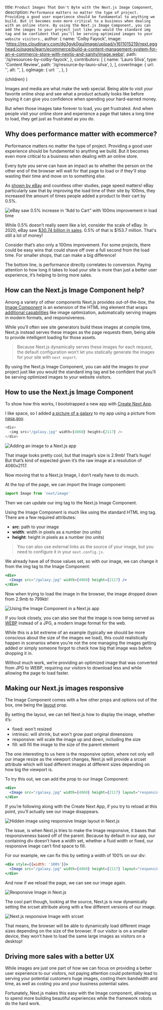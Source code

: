   title: `Product Images That Don't Byte with the Next.js Image Component`,
  description: `Performance matters no matter the type of project. Providing a good user experience should be fundamental to anything we build. But it becomes even more critical to a business when dealing with an online store. By using the Next.js Image Component, you can add the images to your project just like you would the standard img tag and be confident that you’ll be serving optimized images to your website visitors.`,
  author: {
    name: 'Colby Fayock',
    image:
      'https://res.cloudinary.com/dg3gyk0gu/image/upload/v1611015219/next.egghead.io/pages/learn/ecommerce/build-a-content-management-system-for-an-e-commerce-store-with-nextjs-and-sanity/image.webp',
    path: '/q/resources-by-colby-fayock',
  },
  contributors: [
    {
      name: 'Lauro Silva',
      type: 'Content Review',
      path: '/q/resource-by-lauro-silva',
    },
  ],
  coverImage: {
    url: '',
    alt: '',
  },
  ogImage: {
    url: ``,
  },
}

  <UltimateGuide meta={meta}>{children}</UltimateGuide>
)

Images and media are what make the web special. Being able to visit your favorite online shop and see what a product actually looks like before buying it can give you confidence when spending your hard-earned money.

But when those images take forever to load, you get frustrated. And when people visit your online store and experience a page that takes a long time to load, they get just as frustrated as you do.

## Why does performance matter with ecommerce?

Performance matters no matter the type of project. Providing a good user experience should be fundamental to anything we build. But it becomes even more critical to a business when dealing with an online store.

Every byte you serve can have an impact as to whether the person on the other end of the browser will wait for that page to load or if they'll stop wasting their time and move on to something else.

As [shown by eBay](https://web.dev/shopping-for-speed-on-ebay/) and countless other studies, page speed matters! eBay particularly saw that by improving the load time of their site by 100ms, they increased the amount of times people added a product to their cart by 0.5%.

![eBay saw 0.5% increase in “Add to Cart” with 100ms improvement in load time](https://res.cloudinary.com/dg3gyk0gu/image/upload/v1613003854/egghead-next-ebombs/product-images-that-dont-byte-with-the-next-js-image-component/1-100ms-improvement_2x.png)

While 0.5% doesn’t really seem like a lot, consider the scale of eBay. In 2020, eBay saw [$30.74 billion in sales](https://www.digitalcommerce360.com/article/ebays-sales/#:~:text=The%20gross%20value%20of%20goods,%2430.74%20billion%20the%20year%20prior.). 0.5% of that is $153.7 million. That's still a lot of money!

Consider that’s also only a 100ms improvement. For some projects, there could be easy wins that could shave off over a full second from the load time. For smaller shops, that can make a big difference!

The bottom line, is performance directly correlates to conversion. Paying attention to how long it takes to load your site is more than just a better user experience, it’s helping to bring more sales.

## How can the Next.js Image Component help?

Among a variety of other components Next.js provides out-of-the-box, the [Image Component](https://nextjs.org/docs/api-reference/next/image) is an extension of the HTML img element that wraps [additional capabilities](https://nextjs.org/docs/basic-features/image-optimization) like image optimization, automatically serving images in modern formats, and responsiveness.

While you’ll often see site generators build these images at compile time, Next.js instead serves these images as the page requests them, being able to provide intelligent loading for those assets.

> Because Next.js dynamically serves these images for each request, the default configuration won’t let you statically generate the images for your site with `next export`.

By using the Next.js Image Component, you can add the images to your project just like you would the standard img tag and be confident that you’ll be serving optimized images to your website visitors.

## How to use the Next.js Image Component

To show how this works, I bootstrapped a new app with [Create Next App](https://nextjs.org/docs/api-reference/create-next-app).

I like space, so I added [a picture of a galaxy](https://www.nasa.gov/image-feature/goddard/2017/hubble-displays-a-dwarf-spiral-galaxy/) to my app using a picture from [nasa.gov](https://www.nasa.gov).

```js
<div>
  <img src="/galaxy.jpg" width={4060} height={2117} />
</div>
```

![Adding an image to a Next.js app](https://res.cloudinary.com/dg3gyk0gu/image/upload/v1613003855/egghead-next-ebombs/product-images-that-dont-byte-with-the-next-js-image-component/2-nextjs-image_2x.jpg)

That image looks pretty cool, but that image’s size is 2.9mb! That’s huge! But that’s kind of expected given it’s the raw image at a resolution of 4060x2117.

Now moving that to a Next.js Image, I don’t really have to do much.

At the top of the page, we can import the Image component:

```jsx
import Image from 'next/image'
```

Then we can update our img tag to the Next.js Image Component.

Using the Image Component is much like using the standard HTML img tag. There are a few required attributes:

- **src**: path to your image
- **width**: width in pixels as a number (no units)
- **height**: height in pixels as a number (no units)

> You can also use external links as the source of your image, but you need to configure it in your `next.config.js`.

We already have all of those values set, so with our image, we can change it from the img tag to the Image Component:

```jsx
<div>
  <Image src="/galaxy.jpg" width={4060} height={2117} />
</div>
```

Now when trying to load the image in the browser, the image dropped down from 2.9mb to 799kb!

![Using the Image Component in a Next.js app](https://res.cloudinary.com/dg3gyk0gu/image/upload/v1613003855/egghead-next-ebombs/product-images-that-dont-byte-with-the-next-js-image-component/3-image-component_2x.jpg)

If you look closely, you can also see that the image is now being served as [WEBP](https://developers.google.com/speed/webp) instead of a JPG, a modern image format for the web.

While this is a bit extreme of an example (typically we should be more conscious about the size of the images we load), this could realistically happen in scenarios where you’re not the one managing the images getting added or simply someone forgot to check how big that image was before dropping it in.

Without much work, we’re providing an optimized image that was converted from JPG to WEBP, requiring our visitors to download less and while allowing the page to load faster.

## Making our Next.js images responsive

The Image Component comes with a few other props and options out of the box, one being the [layout](https://nextjs.org/docs/api-reference/next/image#layout) prop.

By setting the layout, we can tell Next.js how to display the image, whether it’s:

- fixed: won't resized
- intrinsic: will shrink, but won't grow past original dimensions
- responsive: will scale the image up and down, including the size
- fill: will fill the image to the size of the parent element

The one interesting to us here is the responsive option, where not only will our image resize as the viewport changes, Next.js will provide a srcset attribute which will load different images at different sizes depending on how big the viewport is.

To try this out, we can add the prop to our Image Component:

```jsx
<div>
  <Image src="/galaxy.jpg" width={4060} height={2117} layout="responsive" />
</div>
```

If you’re following along with the Create Next App, if you try to reload at this point, you’ll actually see our image disappears.

![Hidden image using responsive Image layout in Next.js](https://res.cloudinary.com/dg3gyk0gu/image/upload/v1613003855/egghead-next-ebombs/product-images-that-dont-byte-with-the-next-js-image-component/4-hidden-image_2x.jpg)

The issue, is when Next.js tries to make the Image responsive, it bases that responsiveness based off of the parent. Because by default in our app, our containing div doesn’t have a width set, whether a fluid width or fixed, our responsive image can’t find space to fill.

For our example, we can fix this by setting a width of 100% on our div:

```jsx
<div style={{width: '100%'}}>
  <Image src="/galaxy.jpg" width={4060} height={2117} layout="responsive" />
</div>
```

And now if we reload the page, we can see our image again.

![Responsive Image in Next.js](https://res.cloudinary.com/dg3gyk0gu/image/upload/v1613003855/egghead-next-ebombs/product-images-that-dont-byte-with-the-next-js-image-component/5-responsive-image_2x.jpg)

The cool part though, looking at the source, Next.js is now dynamically setting the srcset attribute along with a few different versions of our image.

![Next.js responsive Image with srcset](https://res.cloudinary.com/dg3gyk0gu/image/upload/v1613003855/egghead-next-ebombs/product-images-that-dont-byte-with-the-next-js-image-component/6-Image-with-srcset_2x.jpg)

That means, the browser will be able to dynamically load different image sizes depending on the size of the browser. If our visitor is on a smaller device, they won’t have to load the same large images as visitors on a desktop!

## Driving more sales with a better UX

While images are just one part of how we can focus on providing a better user experience to our visitors, not paying attention could potentially lead to serving your potential customers huge images, costing them bandwidth and time, as well as costing you and your business potential sales.

Fortunately, Next.js makes this easy with the Image component, allowing us to spend more building beautiful experiences while the framework robots do the hard work.
